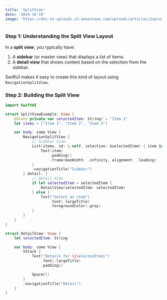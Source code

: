 ```yaml
---
title: 'SplitView'
date: '2024-10-19'
image: 'https://dev-to-uploads.s3.amazonaws.com/uploads/articles/2xprayqorcdadzv5gobd.gif'
---
```


### Step 1: Understanding the Split View Layout

In a **split view**, you typically have:

1. A **sidebar** (or master view) that displays a list of items.
2. A **detail view** that shows content based on the selection from the sidebar.

SwiftUI makes it easy to create this kind of layout using `NavigationSplitView`.

### Step 2: Building the Split View

```swift
import SwiftUI

struct SplitViewExample: View {
    @State private var selectedItem: String? = "Item 1"
    let items = ["Item 1", "Item 2", "Item 3"]

    var body: some View {
        NavigationSplitView {
            // Sidebar View
            List(items, id: \.self, selection: $selectedItem) { item in
                Text(item)
                    .padding()
                    .frame(maxWidth: .infinity, alignment: .leading)
            }
            .navigationTitle("Sidebar")
        } detail: {
            // Detail View
            if let selectedItem = selectedItem {
                DetailView(selectedItem: selectedItem)
            } else {
                Text("Select an item")
                    .font(.largeTitle)
                    .foregroundColor(.gray)
            }
        }
    }
}

struct DetailView: View {
    let selectedItem: String

    var body: some View {
        VStack {
            Text("Details for \(selectedItem)")
                .font(.largeTitle)
                .padding()

            Spacer()
        }
        .navigationTitle("Detail")
    }
}
```
